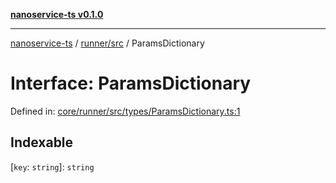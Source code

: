 [**nanoservice-ts v0.1.0**](/docs/ref/README)

***

[nanoservice-ts](/docs/ref/README) / [runner/src](/docs/ref/runner/src/README) / ParamsDictionary

# Interface: ParamsDictionary

Defined in: [core/runner/src/types/ParamsDictionary.ts:1](https://github.com/deskree-inc/nanoservice-ts/blob/ba7c322d2df8c8713881891584f33c6c7ed154ba/core/runner/src/types/ParamsDictionary.ts#L1)

## Indexable

\[`key`: `string`\]: `string`
